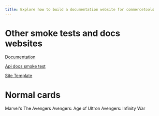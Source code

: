 ```yaml
---
title: Explore how to build a documentation website for commercetools
---
```


# Other smoke tests and docs websites

<Cards narrow>
  <Card>

  [Documentation](/../documentation)

  </Card>
  <Card>

  [Api docs smoke test](/../api-docs-smoke-test)

  </Card>
  <Card>

  [Site Template](/../site-template)

  </Card>
</Cards>

# Normal cards

<Cards>
  <Card>Marvel's The Avengers</Card>
  <Card>Avengers: Age of Ultron</Card>
  <Card>Avengers: Infinity War</Card>
</Cards>

